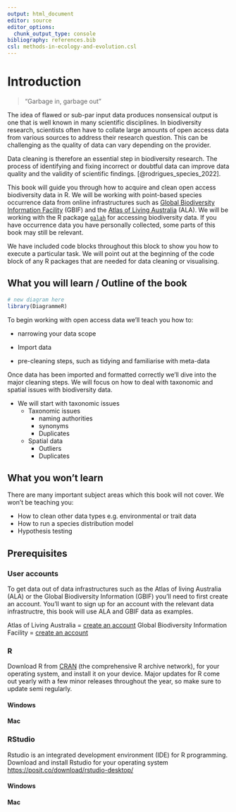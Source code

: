```yaml
---
output: html_document
editor: source
editor_options: 
  chunk_output_type: console
bibliography: references.bib 
csl: methods-in-ecology-and-evolution.csl
---
```


# Introduction

> "Garbage in, garbage out"

The idea of flawed or sub-par input data produces nonsensical output is one that is well known in many scientific disciplines. In biodiversity research, scientists often have to collate large amounts of open access data from various sources to address their research question. This can be challenging as the quality of data can vary depending on the provider.

Data cleaning is therefore an essential step in biodiversity research. The process of identifying and fixing incorrect or doubtful data can improve data quality and the validity of scientific findings. [@rodrigues_species_2022].

This book will guide you through how to acquire and clean open access biodiversity data in R. We will be working with point-based species occurrence data from online infrastructures such as [Global Biodiversity Information Facility](https://www.gbif.org/) (GBIF) and the [Atlas of Living Australia](https://www.ala.org.au/) (ALA). We will be working with the R package [`galah`](https://galah.ala.org.au/) for accessing biodiversity data. If you have occurrence data you have personally collected, some parts of this book may still be relevant.

We have included code blocks throughout this block to show you how to execute a particular task. We will point out at the beginning of the code block of any R packages that are needed for data cleaning or visualising.

## What you will learn / Outline of the book

```r
# new diagram here
library(DiagrammeR)

```

To begin working with open access data we'll teach you how to:

-   narrowing your data scope

-   Import data

-   pre-cleaning steps, such as tidying and familiarise with meta-data

Once data has been imported and formatted correctly we'll dive into the major cleaning steps. We will focus on how to deal with taxonomic and spatial issues with biodiversity data.

-   We will start with taxonomic issues
    -   Taxonomic issues
        -   naming authorities
        -   synonyms
        -   Duplicates
    -   Spatial data
        -   Outliers
        -   Duplicates

## What you won't learn

There are many important subject areas which this book will not cover. We won't be teaching you:

-   How to clean other data types e.g. environmental or trait data
-   How to run a species distribution model
-   Hypothesis testing

## Prerequisites

### User accounts

To get data out of data infrastructures such as the Atlas of living Australia (ALA) or the Global Biodiversity Information (GBIF) you'll need to first create an account. You'll want to sign up for an account with the relevant data infrastructre, this book will use ALA and GBIF data as examples.

Atlas of Living Australia = [create an account](https://auth.ala.org.au/userdetails/registration/createAccount) Global Biodiversity Information Facility = [create an account](https://www.gbif.org/user/profile)

### R

Download R from [CRAN](https://cloud.r-project.org/) (the comprehensive R archive network), for your operating system, and install it on your device. Major updates for R come out yearly with a few minor releases throughout the year, so make sure to update semi regularly.

#### Windows {.unnumbered}

#### Mac {.unnumbered}

### RStudio

Rstudio is an integrated development environment (IDE) for R programming. Download and install Rstudio for your operating system <https://posit.co/download/rstudio-desktop/>

#### Windows {.unnumbered}

#### Mac {.unnumbered}
